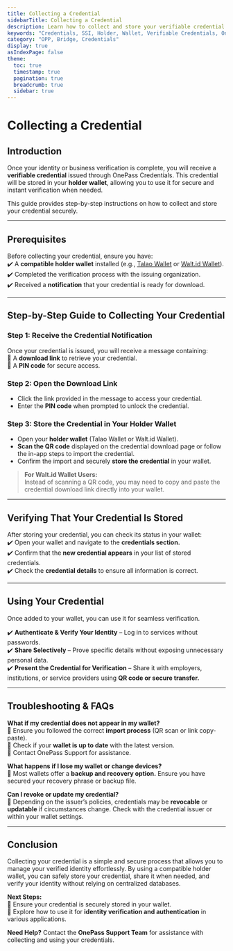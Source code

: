 ```yaml
---
title: Collecting a Credential  
sidebarTitle: Collecting a Credential  
description: Learn how to collect and store your verifiable credential securely using a holder wallet.
keywords: "Credentials, SSI, Holder, Wallet, Verifiable Credentials, OnePass"
category: "OPP, Bridge, Credentials"
display: true
asIndexPage: false
theme: 
  toc: true
  timestamp: true
  pagination: true
  breadcrumb: true
  sidebar: true
---
```


# Collecting a Credential

## Introduction  

Once your identity or business verification is complete, you will receive a **verifiable credential** issued through OnePass Credentials. This credential will be stored in your **holder wallet**, allowing you to use it for secure and instant verification when needed.  

This guide provides step-by-step instructions on how to collect and store your credential securely.  

---

## Prerequisites  

Before collecting your credential, ensure you have:  
✔️ A **compatible holder wallet** installed (e.g., [Talao Wallet](https://talao.io/talao-wallet/) or [Walt.id Wallet](https://wallet.walt.id/)).  
✔️ Completed the verification process with the issuing organization.  
✔️ Received a **notification** that your credential is ready for download.  

---

## Step-by-Step Guide to Collecting Your Credential  

### **Step 1: Receive the Credential Notification**  

Once your credential is issued, you will receive a message containing:  
📩 A **download link** to retrieve your credential.  
🔑 A **PIN code** for secure access.  

### **Step 2: Open the Download Link**  

- Click the link provided in the message to access your credential.  
- Enter the **PIN code** when prompted to unlock the credential.  

### **Step 3: Store the Credential in Your Holder Wallet**  

- Open your **holder wallet** (Talao Wallet or Walt.id Wallet).  
- **Scan the QR code** displayed on the credential download page or follow the in-app steps to import the credential.  
- Confirm the import and securely **store the credential** in your wallet.  

> **For Walt.id Wallet Users:**  
> Instead of scanning a QR code, you may need to copy and paste the credential download link directly into your wallet.  

---

## Verifying That Your Credential Is Stored  

After storing your credential, you can check its status in your wallet:  
✔️ Open your wallet and navigate to the **credentials section.**  
✔️ Confirm that the **new credential appears** in your list of stored credentials.  
✔️ Check the **credential details** to ensure all information is correct.  

---

## Using Your Credential  

Once added to your wallet, you can use it for seamless verification.  

✔️ **Authenticate & Verify Your Identity** – Log in to services without passwords.  
✔️ **Share Selectively** – Prove specific details without exposing unnecessary personal data.  
✔️ **Present the Credential for Verification** – Share it with employers, institutions, or service providers using **QR code or secure transfer.**  

---

## Troubleshooting & FAQs  

**What if my credential does not appear in my wallet?**  
🔹 Ensure you followed the correct **import process** (QR scan or link copy-paste).  
🔹 Check if your **wallet is up to date** with the latest version.  
🔹 Contact OnePass Support for assistance.  

**What happens if I lose my wallet or change devices?**  
🔹 Most wallets offer a **backup and recovery option.** Ensure you have secured your recovery phrase or backup file.  

**Can I revoke or update my credential?**  
🔹 Depending on the issuer’s policies, credentials may be **revocable** or **updatable** if circumstances change. Check with the credential issuer or within your wallet settings.  

---

## Conclusion  

Collecting your credential is a simple and secure process that allows you to manage your verified identity effortlessly. By using a compatible holder wallet, you can safely store your credential, share it when needed, and verify your identity without relying on centralized databases.  

**Next Steps:**  
🔹 Ensure your credential is securely stored in your wallet.  
🔹 Explore how to use it for **identity verification and authentication** in various applications.  

**Need Help?** Contact the **OnePass Support Team** for assistance with collecting and using your credentials.  
